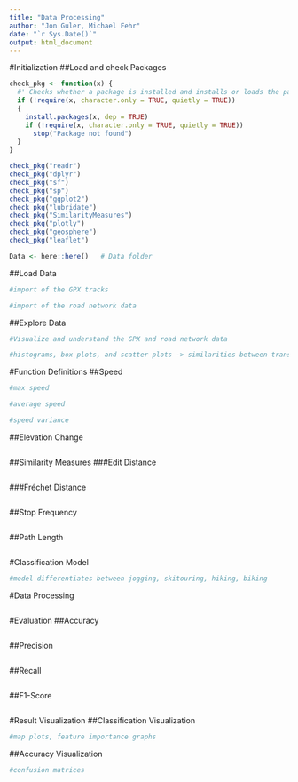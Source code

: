 ```yaml
---
title: "Data Processing"
author: "Jon Guler, Michael Fehr"
date: "`r Sys.Date()`"
output: html_document
---
```


#Initialization
##Load and check Packages
```r

check_pkg <- function(x) {
  #' Checks whether a package is installed and installs or loads the package
  if (!require(x, character.only = TRUE, quietly = TRUE))
  {
    install.packages(x, dep = TRUE)
    if (!require(x, character.only = TRUE, quietly = TRUE))
      stop("Package not found")
  }
}

check_pkg("readr")
check_pkg("dplyr")
check_pkg("sf")
check_pkg("sp")
check_pkg("ggplot2")
check_pkg("lubridate")
check_pkg("SimilarityMeasures")
check_pkg("plotly")
check_pkg("geosphere")
check_pkg("leaflet")

Data <- here::here()   # Data folder
```

##Load Data
```r
#import of the GPX tracks

#import of the road network data

```

##Explore Data
```r
#Visualize and understand the GPX and road network data

#histograms, box plots, and scatter plots -> similarities between transportation modes

```

#Function Definitions
##Speed
```r
#max speed

#average speed

#speed variance
```

##Elevation Change
```r

```

##Similarity Measures
###Edit Distance
```r

```

###Fréchet Distance
```r

```

##Stop Frequency
```r

```

##Path Length
```r

```

#Classification Model
```r
#model differentiates between jogging, skitouring, hiking, biking

```

#Data Processing
```r

```

#Evaluation
##Accuracy
```r

```

##Precision
```r

```

##Recall
```r

```

##F1-Score
```r

```

#Result Visualization
##Classification Visualization
```r
#map plots, feature importance graphs

```

##Accuracy Visualization
```r
#confusion matrices

```
